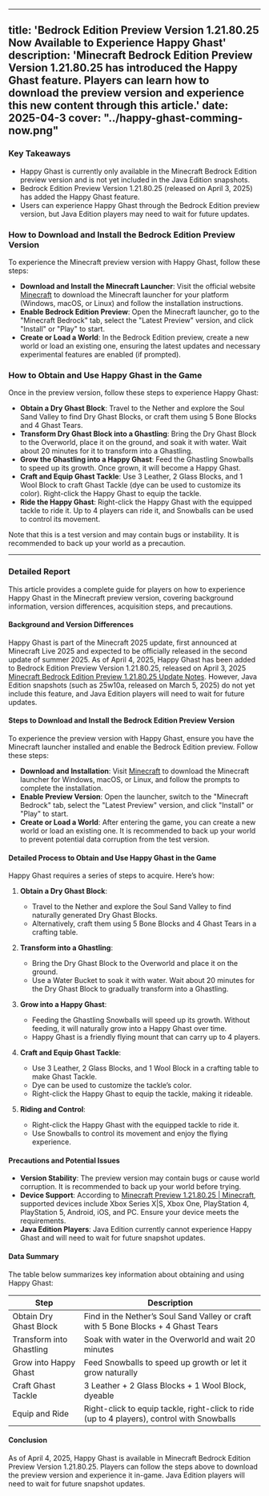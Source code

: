 
---
title: 'Bedrock Edition Preview Version 1.21.80.25 Now Available to Experience Happy Ghast'
description: 'Minecraft Bedrock Edition Preview Version 1.21.80.25 has introduced the Happy Ghast feature. Players can learn how to download the preview version and experience this new content through this article.'
date: 2025-04-3
cover: "../happy-ghast-comming-now.png"
---

### Key Takeaways
- Happy Ghast is currently only available in the Minecraft Bedrock Edition preview version and is not yet included in the Java Edition snapshots.
- Bedrock Edition Preview Version 1.21.80.25 (released on April 3, 2025) has added the Happy Ghast feature.
- Users can experience Happy Ghast through the Bedrock Edition preview version, but Java Edition players may need to wait for future updates.

### How to Download and Install the Bedrock Edition Preview Version
To experience the Minecraft preview version with Happy Ghast, follow these steps:
- **Download and Install the Minecraft Launcher**: Visit the official website [Minecraft](https://www.minecraft.net/en-us/get-minecraft) to download the Minecraft launcher for your platform (Windows, macOS, or Linux) and follow the installation instructions.
- **Enable Bedrock Edition Preview**: Open the Minecraft launcher, go to the "Minecraft Bedrock" tab, select the "Latest Preview" version, and click "Install" or "Play" to start.
- **Create or Load a World**: In the Bedrock Edition preview, create a new world or load an existing one, ensuring the latest updates and necessary experimental features are enabled (if prompted).

### How to Obtain and Use Happy Ghast in the Game
Once in the preview version, follow these steps to experience Happy Ghast:
- **Obtain a Dry Ghast Block**: Travel to the Nether and explore the Soul Sand Valley to find Dry Ghast Blocks, or craft them using 5 Bone Blocks and 4 Ghast Tears.
- **Transform Dry Ghast Block into a Ghastling**: Bring the Dry Ghast Block to the Overworld, place it on the ground, and soak it with water. Wait about 20 minutes for it to transform into a Ghastling.
- **Grow the Ghastling into a Happy Ghast**: Feed the Ghastling Snowballs to speed up its growth. Once grown, it will become a Happy Ghast.
- **Craft and Equip Ghast Tackle**: Use 3 Leather, 2 Glass Blocks, and 1 Wool Block to craft Ghast Tackle (dye can be used to customize its color). Right-click the Happy Ghast to equip the tackle.
- **Ride the Happy Ghast**: Right-click the Happy Ghast with the equipped tackle to ride it. Up to 4 players can ride it, and Snowballs can be used to control its movement.

Note that this is a test version and may contain bugs or instability. It is recommended to back up your world as a precaution.

---

### Detailed Report
This article provides a complete guide for players on how to experience Happy Ghast in the Minecraft preview version, covering background information, version differences, acquisition steps, and precautions.

#### Background and Version Differences
Happy Ghast is part of the Minecraft 2025 update, first announced at Minecraft Live 2025 and expected to be officially released in the second update of summer 2025. As of April 4, 2025, Happy Ghast has been added to Bedrock Edition Preview Version 1.21.80.25, released on April 3, 2025 [Minecraft Bedrock Edition Preview 1.21.80.25 Update Notes](https://www.minecraft.net/en-us/article/minecraft-bedrock-1-21-80-25). However, Java Edition snapshots (such as 25w10a, released on March 5, 2025) do not yet include this feature, and Java Edition players will need to wait for future updates.

#### Steps to Download and Install the Bedrock Edition Preview Version
To experience the preview version with Happy Ghast, ensure you have the Minecraft launcher installed and enable the Bedrock Edition preview. Follow these steps:
- **Download and Installation**: Visit [Minecraft](https://www.minecraft.net/en-us/get-minecraft) to download the Minecraft launcher for Windows, macOS, or Linux, and follow the prompts to complete the installation.
- **Enable Preview Version**: Open the launcher, switch to the "Minecraft Bedrock" tab, select the "Latest Preview" version, and click "Install" or "Play" to start.
- **Create or Load a World**: After entering the game, you can create a new world or load an existing one. It is recommended to back up your world to prevent potential data corruption from the test version.

#### Detailed Process to Obtain and Use Happy Ghast in the Game
Happy Ghast requires a series of steps to acquire. Here’s how:
1. **Obtain a Dry Ghast Block**:
    - Travel to the Nether and explore the Soul Sand Valley to find naturally generated Dry Ghast Blocks.
    - Alternatively, craft them using 5 Bone Blocks and 4 Ghast Tears in a crafting table.

2. **Transform into a Ghastling**:
    - Bring the Dry Ghast Block to the Overworld and place it on the ground.
    - Use a Water Bucket to soak it with water. Wait about 20 minutes for the Dry Ghast Block to gradually transform into a Ghastling.

3. **Grow into a Happy Ghast**:
    - Feeding the Ghastling Snowballs will speed up its growth. Without feeding, it will naturally grow into a Happy Ghast over time.
    - Happy Ghast is a friendly flying mount that can carry up to 4 players.

4. **Craft and Equip Ghast Tackle**:
    - Use 3 Leather, 2 Glass Blocks, and 1 Wool Block in a crafting table to make Ghast Tackle.
    - Dye can be used to customize the tackle’s color.
    - Right-click the Happy Ghast to equip the tackle, making it rideable.

5. **Riding and Control**:
    - Right-click the Happy Ghast with the equipped tackle to ride it.
    - Use Snowballs to control its movement and enjoy the flying experience.

#### Precautions and Potential Issues
- **Version Stability**: The preview version may contain bugs or cause world corruption. It is recommended to back up your world before trying.
- **Device Support**: According to [Minecraft Preview 1.21.80.25 | Minecraft](https://www.minecraft.net/en-us/article/minecraft-preview-1-21-80-24), supported devices include Xbox Series X|S, Xbox One, PlayStation 4, PlayStation 5, Android, iOS, and PC. Ensure your device meets the requirements.
- **Java Edition Players**: Java Edition currently cannot experience Happy Ghast and will need to wait for future snapshot updates.

#### Data Summary
The table below summarizes key information about obtaining and using Happy Ghast:

| **Step**               | **Description**                                                                 |
|-----------------------|-------------------------------------------------------------------------|
| Obtain Dry Ghast Block | Find in the Nether’s Soul Sand Valley or craft with 5 Bone Blocks + 4 Ghast Tears |
| Transform into Ghastling | Soak with water in the Overworld and wait 20 minutes                          |
| Grow into Happy Ghast  | Feed Snowballs to speed up growth or let it grow naturally                    |
| Craft Ghast Tackle    | 3 Leather + 2 Glass Blocks + 1 Wool Block, dyeable                            |
| Equip and Ride        | Right-click to equip tackle, right-click to ride (up to 4 players), control with Snowballs |

#### Conclusion
As of April 4, 2025, Happy Ghast is available in Minecraft Bedrock Edition Preview Version 1.21.80.25. Players can follow the steps above to download the preview version and experience it in-game. Java Edition players will need to wait for future snapshot updates.

